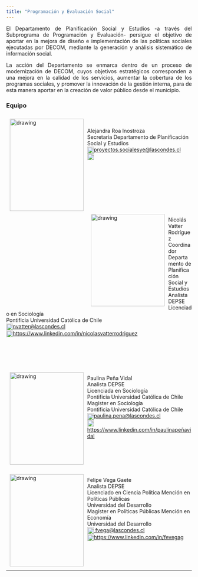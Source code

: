 ```yaml
---
title: "Programación y Evaluación Social"
---
```


<p align="justify">El Departamento de Planificación Social y Estudios -a través del Subprograma de Programación y Evaluación- persigue el objetivo de aportar en la mejora de diseño e implementación de las políticas sociales ejecutadas por DECOM, mediante la generación y análisis sistemático de información social.</p>

<p align="justify">La acción del Departamento se enmarca dentro de un proceso de modernización de DECOM, cuyos objetivos estratégicos corresponden a una mejora en la calidad de los servicios, aumentar la cobertura de los programas sociales, y promover la innovación de la gestión interna, para de esta manera aportar en la creación de valor público desde el municipio.</p>

### Equipo

<img style="float:left; margin:10px;" src="C:/Users/17617549-4/Documents/Desarrollo Website Estudios/EstudiosDecom.git.io/images/AleRoa.jpeg" alt="drawing" width="200" height="250"/><br>
<br>
Alejandra Roa Inostroza<br>Secretaria Departamento de Planificación Social y Estudios<br><img src="C:/Users/17617549-4/Documents/Desarrollo Website Estudios/EstudiosDecom.git.io/images/mail.png" alt="drawing" width="18" align="center"><a href="mailito:proyectos.socialesye@lascondes.cl">proyectos.socialesye@lascondes.cl</a><br><img src="C:/Users/17617549-4/Documents/Desarrollo Website Estudios/EstudiosDecom.git.io/images/lnkdin.png" alt="drawing" width="18" align="center"><a href=""></a></br>
<br>
<br>
<br>
<br>
<br>
<br>
<br>
</br>
<img style="float:left; margin:10px;" src="C:/Users/17617549-4/Documents/Desarrollo Website Estudios/EstudiosDecom.git.io/images/nvatter.jpeg" alt="drawing" width="200" height="250"/><br>Nicolás Vatter Rodríguez<br>Coordinador Departamento de Planificación Social y Estudios<br>Analista DEPSE<br>Licenciado en Sociología<br>Pontificia Universidad Católica de Chile<br><img src="C:/Users/17617549-4/Documents/Desarrollo Website Estudios/EstudiosDecom.git.io/images/mail.png" alt="drawing" width="18" align="center"><a href="mailito:nvatter@lascondes.cl">nvatter@lascondes.cl</a><br><img src="C:/Users/17617549-4/Documents/Desarrollo Website Estudios/EstudiosDecom.git.io/images/lnkdin.png" alt="drawing" width="18" align="center"><a href="https://www.linkedin.com/in/nicolás-vatter-rodríguez-5a84b256/">https://www.linkedin.com/in/nicolasvatterrodriguez</a> </br>
<br>
<br>
<br>
<br>
</br>
<img style="float:left; margin:10px;" src="C:/Users/17617549-4/Documents/Desarrollo Website Estudios/EstudiosDecom.git.io/images/ppena.jpeg" alt="drawing" width="200" height="250"/><br>Paulina Peña Vidal<br>Analista DEPSE<br>Licenciada en Sociología<br>Pontificia Universidad Católica de Chile<br>Magíster en Sociología<br>Pontificia Universidad Católica de Chile<br><img src="C:/Users/17617549-4/Documents/Desarrollo Website Estudios/EstudiosDecom.git.io/images/mail.png" alt="drawing" width="18" align="center"><a href="mailito:paulina.pena@lascondes.cl">paulina.pena@lascondes.cl</a><br><img src="C:/Users/17617549-4/Documents/Desarrollo Website Estudios/EstudiosDecom.git.io/images/lnkdin.png" alt="drawing" width="18" align="center"><a href="https://www.linkedin.com/in/paulina-peña-vidal-72748611a/">https://www.linkedin.com/in/paulinapeñavidal</a> </br>
<br>
<br>
<br>
<br>
</br>
<img style="float:left; margin:10px;" src="C:/Users/17617549-4/Documents/Desarrollo Website Estudios/EstudiosDecom.git.io/images/fvega.jpg" alt="drawing" width="200" height="250"/><br>Felipe Vega Gaete<br>Analista DEPSE<br>Licenciado en Ciencia Política Mención en Políticas Públicas<br>Universidad del Desarrollo<br>Magíster en Políticas Públicas Mención en Economía<br>Universidad del Desarrollo<br><img src="C:/Users/17617549-4/Documents/Desarrollo Website Estudios/EstudiosDecom.git.io/images/mail.png" alt="drawing" width="18" align="center"><a href="mailito:fvega@lascondes.cl"> fvega@lascondes.cl</a><br><img src="C:/Users/17617549-4/Documents/Desarrollo Website Estudios/EstudiosDecom.git.io/images/lnkdin.png" alt="drawing" width="18" align="center"><a href="https://www.linkedin.com/in/fevegag">https://www.linkedin.com/in/fevegag</a> 
</br>

<br> 
<br>
</br>


---




